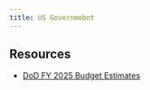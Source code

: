 ```yaml
---
title: US Governmebnt
---
```


## Resources

- [DoD FY 2025 Budget Estimates](https://twitter.com/rasmusdeymeyer/status/1771676746968187092)